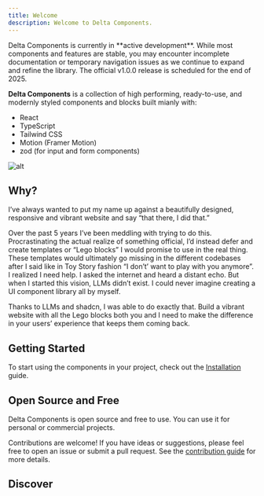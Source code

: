 ```yaml
---
title: Welcome
description: Welcome to Delta Components.
---
```


<Admonition type="info" title="Project Status">
  Delta Components is currently in **active development**. While most components
  and features are stable, you may encounter incomplete documentation or
  temporary navigation issues as we continue to expand and refine the library.
  The official v1.0.0 release is scheduled for the end of 2025.
</Admonition>

**Delta Components** is a collection of high performing, ready-to-use, and modernly styled components and blocks built mianly with:

- React
- TypeScript
- Tailwind CSS
- Motion (Framer Motion)
- zod (for input and form components)

![alt](/images/delta.png)

## Why?

I’ve always wanted to put my name up against a beautifully designed, responsive and vibrant website and say “that there, I did that.”

Over the past 5 years I’ve been meddling with trying to do this. Procrastinating the actual realize of something official, I’d instead defer and create templates or “Lego blocks” I would promise to use in the real thing. These templates would ultimately go missing in the different codebases after I said like in Toy Story fashion “I don’t’ want to play with you anymore”. I realized I need help. I asked the internet and heard a distant echo. But when I started this vision, LLMs didn’t exist. I could never imagine creating a UI component library all by myself.

Thanks to LLMs and shadcn, I was able to do exactly that. Build a vibrant website with all the Lego blocks both you and I need to make the difference in your users’ experience that keeps them coming back.

## Getting Started

To start using the components in your project, check out the [Installation](/docs/installation) guide.

## Open Source and Free

Delta Components is open source and free to use. You can use it for personal or commercial projects.

Contributions are welcome! If you have ideas or suggestions, please feel free to open an issue or submit a pull request. See the [contribution guide](https://github.com/pprunty/deltacomponents.dev/blob/main/CONTRIBUTING.md) for more details.

## Discover

<Discover />
